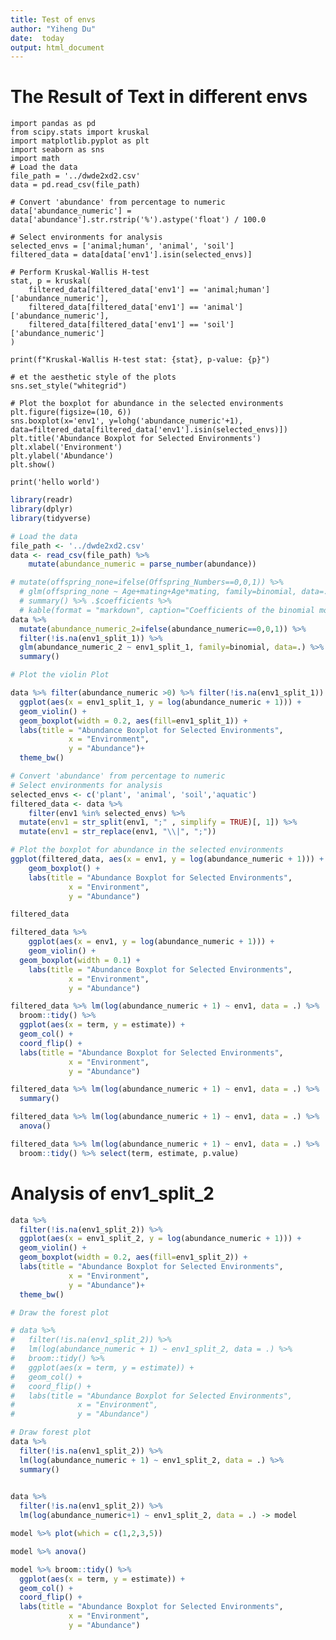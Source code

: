 ```yaml
---
title: Test of envs
author: "Yiheng Du"
date:  today
output: html_document
---
```


# The Result of Text in different envs


```{}
import pandas as pd
from scipy.stats import kruskal
import matplotlib.pyplot as plt
import seaborn as sns
import math
# Load the data
file_path = '../dwde2xd2.csv'
data = pd.read_csv(file_path)

# Convert 'abundance' from percentage to numeric
data['abundance_numeric'] = data['abundance'].str.rstrip('%').astype('float') / 100.0

# Select environments for analysis
selected_envs = ['animal;human', 'animal', 'soil']
filtered_data = data[data['env1'].isin(selected_envs)]

# Perform Kruskal-Wallis H-test
stat, p = kruskal(
    filtered_data[filtered_data['env1'] == 'animal;human']['abundance_numeric'],
    filtered_data[filtered_data['env1'] == 'animal']['abundance_numeric'],
    filtered_data[filtered_data['env1'] == 'soil']['abundance_numeric']
)

print(f"Kruskal-Wallis H-test stat: {stat}, p-value: {p}")

# et the aesthetic style of the plots
sns.set_style("whitegrid")

# Plot the boxplot for abundance in the selected environments
plt.figure(figsize=(10, 6))
sns.boxplot(x='env1', y=lohg('abundance_numeric'+1), data=filtered_data[filtered_data['env1'].isin(selected_envs)])
plt.title('Abundance Boxplot for Selected Environments')
plt.xlabel('Environment')
plt.ylabel('Abundance')
plt.show()
```



```
print('hello world')
```




```r
library(readr)
library(dplyr)
library(tidyverse)

# Load the data
file_path <- '../dwde2xd2.csv'
data <- read_csv(file_path) %>%
    mutate(abundance_numeric = parse_number(abundance))
```


```r
# mutate(offspring_none=ifelse(Offspring_Numbers==0,0,1)) %>%
  # glm(offspring_none ~ Age+mating+Age*mating, family=binomial, data=.) %>% 
  # summary() %>% .$coefficients %>%
  # kable(format = "markdown", caption="Coefficients of the binomial model (Age+mating+Age*mating)")
data %>% 
  mutate(abundance_numeric_2=ifelse(abundance_numeric==0,0,1)) %>%
  filter(!is.na(env1_split_1)) %>%
  glm(abundance_numeric_2 ~ env1_split_1, family=binomial, data=.) %>% 
  summary()

# Plot the violin Plot

data %>% filter(abundance_numeric >0) %>% filter(!is.na(env1_split_1)) %>% 
  ggplot(aes(x = env1_split_1, y = log(abundance_numeric + 1))) +
  geom_violin() +
  geom_boxplot(width = 0.2, aes(fill=env1_split_1)) +
  labs(title = "Abundance Boxplot for Selected Environments",
             x = "Environment",
             y = "Abundance")+
  theme_bw()


```



```r
# Convert 'abundance' from percentage to numeric
# Select environments for analysis
selected_envs <- c('plant', 'animal', 'soil','aquatic')
filtered_data <- data %>%
    filter(env1 %in% selected_envs) %>% 
  mutate(env1 = str_split(env1, ";" , simplify = TRUE)[, 1]) %>% 
  mutate(env1 = str_replace(env1, "\\|", ";"))

# Plot the boxplot for abundance in the selected environments
ggplot(filtered_data, aes(x = env1, y = log(abundance_numeric + 1))) +
    geom_boxplot() +
    labs(title = "Abundance Boxplot for Selected Environments",
             x = "Environment",
             y = "Abundance")

```

```r
filtered_data
```


```r
filtered_data %>%
    ggplot(aes(x = env1, y = log(abundance_numeric + 1))) +
    geom_violin() +
  geom_boxplot(width = 0.1) +
    labs(title = "Abundance Boxplot for Selected Environments",
             x = "Environment",
             y = "Abundance")

filtered_data %>% lm(log(abundance_numeric + 1) ~ env1, data = .) %>% 
  broom::tidy() %>% 
  ggplot(aes(x = term, y = estimate)) +
  geom_col() +
  coord_flip() +
  labs(title = "Abundance Boxplot for Selected Environments",
             x = "Environment",
             y = "Abundance")

```

```r
filtered_data %>% lm(log(abundance_numeric + 1) ~ env1, data = .) %>%
  summary()

filtered_data %>% lm(log(abundance_numeric + 1) ~ env1, data = .) %>%
  anova()

filtered_data %>% lm(log(abundance_numeric + 1) ~ env1, data = .) %>%
  broom::tidy() %>% select(term, estimate, p.value)

```


# Analysis of env1_split_2

```r
data %>% 
  filter(!is.na(env1_split_2)) %>%
  ggplot(aes(x = env1_split_2, y = log(abundance_numeric + 1))) +
  geom_violin() +
  geom_boxplot(width = 0.2, aes(fill=env1_split_2)) +
  labs(title = "Abundance Boxplot for Selected Environments",
             x = "Environment",
             y = "Abundance")+
  theme_bw()
```

```r
# Draw the forest plot

# data %>% 
#   filter(!is.na(env1_split_2)) %>%
#   lm(log(abundance_numeric + 1) ~ env1_split_2, data = .) %>%
#   broom::tidy() %>%
#   ggplot(aes(x = term, y = estimate)) +
#   geom_col() +
#   coord_flip() +
#   labs(title = "Abundance Boxplot for Selected Environments",
#              x = "Environment",
#              y = "Abundance")

# Draw forest plot
data %>% 
  filter(!is.na(env1_split_2)) %>%
  lm(log(abundance_numeric + 1) ~ env1_split_2, data = .) %>%
  summary()
  
```


```r
data %>% 
  filter(!is.na(env1_split_2)) %>%
  lm(log(abundance_numeric+1) ~ env1_split_2, data = .) -> model
```

```r
model %>% plot(which = c(1,2,3,5))

```

```r
model %>% anova()
```

```r
model %>% broom::tidy() %>% 
  ggplot(aes(x = term, y = estimate)) +
  geom_col() +
  coord_flip() +
  labs(title = "Abundance Boxplot for Selected Environments",
             x = "Environment",
             y = "Abundance")
```






